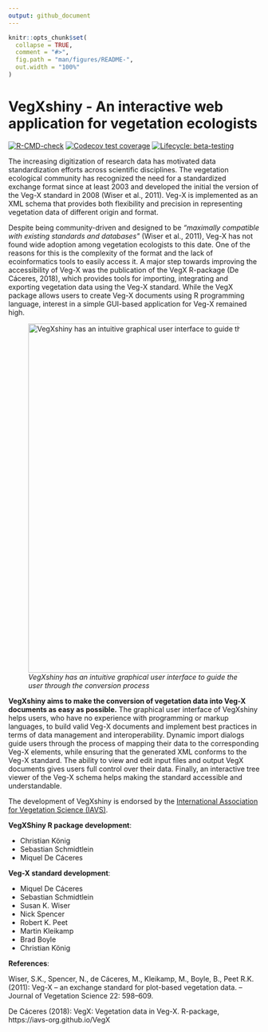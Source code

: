 ```yaml
---
output: github_document
---
```


<!-- README.md is generated from README.Rmd. Please edit that file -->

```r
knitr::opts_chunk$set(
  collapse = TRUE,
  comment = "#>",
  fig.path = "man/figures/README-",
  out.width = "100%"
)
```

# VegXshiny - An interactive web application for vegetation ecologists

<!-- badges: start -->
[![R-CMD-check](https://github.com/ChrKoenig/VegXshiny/workflows/R-CMD-check/badge.svg)](https://github.com/ChrKoenig/VegXshiny/actions)
[![Codecov test coverage](https://codecov.io/gh/ChrKoenig/VegXshiny/branch/master/graph/badge.svg)](https://app.codecov.io/gh/ChrKoenig/VegXshiny?branch=master)
[![Lifecycle: beta-testing](https://img.shields.io/badge/lifecycle-experimental-orange.svg)](https://lifecycle.r-lib.org/articles/stages.html#experimental)
<!-- badges: end -->

The increasing digitization of research data has motivated data standardization efforts across scientific disciplines. The vegetation ecological community has recognized the need for a standardized 
exchange format since at least 2003 and developed the initial the version of the Veg-X standard in 2008 (Wiser et al., 2011). Veg-X is implemented as an XML schema that provides both flexibility
and precision in representing vegetation data of different origin and format.

Despite being community-driven and designed to be *"maximally compatible with existing standards and databases\"* (Wiser et al., 2011), Veg-X has not found wide adoption
among vegetation ecologists to this date. One of the reasons for this is the complexity of the format and the lack of ecoinformatics tools to easily access it. A major step towards improving the 
accessibility of Veg-X was the publication of the VegX R-package (De Cáceres, 2018), which provides tools for importing, integrating and exporting vegetation data using the Veg-X standard. 
While the VegX package allows users to create Veg-X documents using R programming language, interest in a simple GUI-based application for Veg-X remained high.

![*VegXshiny has an intuitive graphical user interface to guide the user through the conversion process*](inst/app/www/images/vegxshiny_UI.png){width=700px}

**VegXshiny aims to make the conversion of vegetation data into Veg-X documents as easy as possible.** The graphical user interface of VegXshiny helps users, who have no experience with
programming or markup languages, to build valid Veg-X documents and implement best practices in terms of data management and interoperability. Dynamic import dialogs guide
users through the process of mapping their data to the corresponding Veg-X elements, while ensuring that the generated XML conforms to the Veg-X standard. The ability to view and edit 
input files and output VegX documents gives users full control over their data. Finally, an interactive tree viewer of the Veg-X schema helps making the standard accessible and understandable.

The development of VegXshiny is endorsed by the [International Association for Vegetation Science (IAVS)](http://iavs.org/).

**VegXShiny R package development**:

* Christian König
* Sebastian Schmidtlein
* Miquel De Cáceres

**Veg-X standard development**:

* Miquel De Cáceres
* Sebastian Schmidtlein
* Susan K. Wiser
* Nick Spencer
* Robert K. Peet
* Martin Kleikamp
* Brad Boyle
* Christian König

**References**:

Wiser, S.K., Spencer, N., de Cáceres, M., Kleikamp, M., Boyle, B., Peet R.K. (2011): Veg-X – an exchange standard for plot-based vegetation data. – Journal of Vegetation Science 22: 598–609.

De Cáceres (2018): VegX: Vegetation data in Veg-X. R-package, https://iavs-org.github.io/VegX

